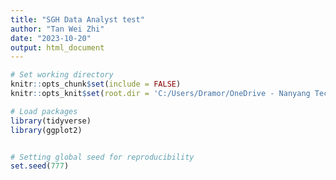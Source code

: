 ```yaml
---
title: "SGH Data Analyst test"
author: "Tan Wei Zhi"
date: "2023-10-20"
output: html_document
---
```


```r

# Set working directory
knitr::opts_chunk$set(include = FALSE)
knitr::opts_knit$set(root.dir = 'C:/Users/Dramor/OneDrive - Nanyang Technological University/MIMIC-IV/mimic-iv-clinical-database-demo-2.2/icu')

# Load packages
library(tidyverse)
library(ggplot2)


# Setting global seed for reproducibility
set.seed(777)



```

